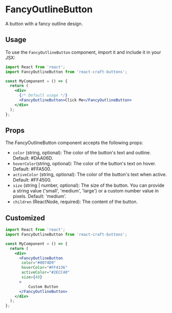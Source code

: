 

<Meta title="Buttons/FancyOutlineButton" component={FancyOutlineButton} />

# FancyOutlineButton

A button with a fancy outline design.

## Usage

To use the `FancyOutlineButton` component, import it and include it in your JSX:

```jsx
import React from 'react';
import FancyOutlineButton from 'react-craft-buttons';

const MyComponent = () => {
  return (
    <div>
      {/* Default usage */}
      <FancyOutlineButton>Click Me</FancyOutlineButton>
    </div>
  );
}; 
```


## Props

The FancyOutlineButton component accepts the following props:
- `color`  (string, optional): The color of the button's text and outline. Default: #DAA06D.
- `hoverColor`(string, optional): The color of the button's text on hover. Default: #FFA500.
- `activeColor` (string, optional): The color of the button's text when active. Default: #FF4500.
- `size` (string | number, optional): The size of the button. You can provide a string value ('small', 'medium', 'large') or a custom number value in pixels. Default: 'medium'.
- `children` (ReactNode, required): The content of the button.

## Customized

```jsx
import React from 'react';
import FancyOutlineButton from 'react-craft-buttons';

const MyComponent = () => {
  return (
    <div>
      <FancyOutlineButton
       color="#0074D9"
       hoverColor="#FF4136"
       activeColor="#2ECC40"
       size={40}
      >
          Custom Button
      </FancyOutlineButton>
    </div>
  );
}; 
```
